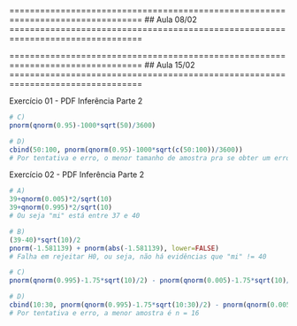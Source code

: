 ================================================================================
## Aula 08/02
================================================================================


================================================================================
## Aula 15/02
================================================================================

Exercício 01 - PDF Inferência Parte 2
```r
# C)
pnorm(qnorm(0.95)-1000*sqrt(50)/3600)

# D)
cbind(50:100, pnorm(qnorm(0.95)-1000*sqrt(c(50:100))/3600))
# Por tentativa e erro, o menor tamanho de amostra pra se obter um erro do tipo II inferior a 0,25 é 70
```

Exercício 02 - PDF Inferência Parte 2
```r
# A)
39+qnorm(0.005)*2/sqrt(10)
39+qnorm(0.995)*2/sqrt(10)
# Ou seja "mi" está entre 37 e 40

# B)
(39-40)*sqrt(10)/2
pnorm(-1.581139) + pnorm(abs(-1.581139), lower=FALSE)
# Falha em rejeitar H0, ou seja, não há evidências que "mi" != 40

# C)
pnorm(qnorm(0.995)-1.75*sqrt(10)/2) - pnorm(qnorm(0.005)-1.75*sqrt(10)/2)

# D)
cbind(10:30, pnorm(qnorm(0.995)-1.75*sqrt(10:30)/2) - pnorm(qnorm(0.005)-1.75*sqrt(10:30)/2))
# Por tentativa e erro, a menor amostra é n = 16

```

